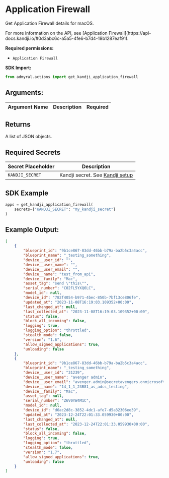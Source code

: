 
# Application Firewall

Get Application Firewall details for macOS.

<Callout type="info">
	For more information on the API, see [Application
	Firewall](https://api-docs.kandji.io/#0d3abc6c-a5a5-4fe6-b7d4-19b1287eaf91).
</Callout>

**Required permissions:**

-   `Application Firewall`

**SDK Import:**

```python
from admyral.actions import get_kandji_application_firewall
```

## Arguments:

| Argument Name | Description | Required |
| ------------- | ----------- | :------: |

## Returns

A list of JSON objects.

## Required Secrets

| Secret Placeholder | Description                                                    |
| ------------------ | -------------------------------------------------------------- |
| `KANDJI_SECRET`    | Kandji secret. See [Kandji setup](/integrations/kandji/kandji) |

## SDK Example

```python
apps = get_kandji_application_firewall(
	secrets={"KANDJI_SECRET": "my_kandji_secret"}
)
```

## Example Output:

```json
[
	{
		"blueprint_id": "9b1ce867-83dd-46bb-b79a-ba2b5c3a4acc",
		"blueprint_name": "_testing_something",
		"device__user_id": "",
		"device__user_name": "",
		"device__user_email": "",
		"device__name": "test_from_api",
		"device__family": "Mac",
		"asset_tag": "send \"this\"",
		"serial_number": "C02FL5YXQ6LC",
		"model_id": null,
		"device_id": "782f4054-b971-4bec-850b-7bf13ce806fe",
		"updated_at": "2023-11-08T16:19:03.109352+00:00",
		"last_changed_at": null,
		"last_collected_at": "2023-11-08T16:19:03.109352+00:00",
		"status": false,
		"block_all_incoming": false,
		"logging": true,
		"logging_option": "throttled",
		"stealth_mode": false,
		"version": "1.6",
		"allow_signed_applications": true,
		"unloading": false
	},
	{
		"blueprint_id": "9b1ce867-83dd-46bb-b79a-ba2b5c3a4acc",
		"blueprint_name": "_testing_something",
		"device__user_id": "31239",
		"device__user_name": "avenger admin",
		"device__user_email": "avenger.admin@secretavengers.onmicrosoft.com",
		"device__name": "14_1_1_23B81_as_adcs_testing",
		"device__family": "Mac",
		"asset_tag": null,
		"serial_number": "Z6V0YW4M1C",
		"model_id": null,
		"device_id": "d6ac2d8c-3852-4dc1-afe7-d5a32306ee39",
		"updated_at": "2023-12-24T22:01:33.059930+00:00",
		"last_changed_at": null,
		"last_collected_at": "2023-12-24T22:01:33.059930+00:00",
		"status": false,
		"block_all_incoming": false,
		"logging": true,
		"logging_option": "throttled",
		"stealth_mode": false,
		"version": "1.7",
		"allow_signed_applications": true,
		"unloading": false
	}
]
```
